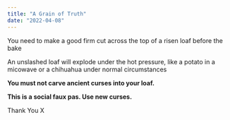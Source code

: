 ```yaml
---
title: "A Grain of Truth"
date: "2022-04-08"
---
```


You need to make a good firm cut across the top of a risen loaf before the bake

An unslashed loaf will explode under the hot pressure, like a potato in a micowave or a chihuahua under normal circumstances

**You must not carve ancient curses into your loaf.**

**This is a social faux pas. Use new curses.**

Thank You X